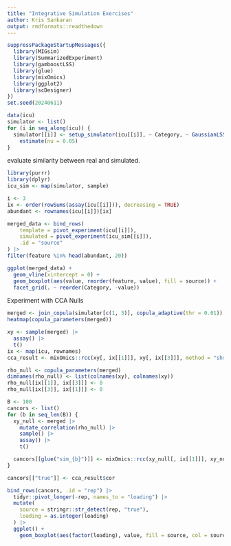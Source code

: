```yaml
---
title: "Integrative Simulation Exercises"
author: Kris Sankaran
output: rmdformats::readthedown
---
```


```r
suppressPackageStartupMessages({
  library(MIGsim)
  library(SummarizedExperiment)
  library(gamboostLSS)
  library(glue)
  library(mixOmics)
  library(ggplot2)
  library(scDesigner)
})
set.seed(20240611)
```

```r
data(icu)
simulator <- list()
for (i in seq_along(icu)) {
  simulator[[i]] <- setup_simulator(icu[[i]], ~ Category, ~ GaussianLSS()) |>
    estimate(nu = 0.05)
}
```

evaluate similarity between real and simulated.

```r
library(purrr)
library(dplyr)
icu_sim <- map(simulator, sample)

i <- 3
ix <- order(rowSums(assay(icu[[i]])), decreasing = TRUE)
abundant <- rownames(icu[[i]])[ix]

merged_data <- bind_rows(
    template = pivot_experiment(icu[[i]]),
    simulated = pivot_experiment(icu_sim[[i]]),
    .id = "source"
) |>
filter(feature %in% head(abundant, 20))

ggplot(merged_data) +
  geom_vline(xintercept = 0) +
  geom_boxplot(aes(value, reorder(feature, value), fill = source)) +
  facet_grid(. ~ reorder(Category, -value))
```

Experiment with CCA Nulls

```r
merged <- join_copula(simulator[c(1, 3)], copula_adaptive(thr = 0.01))
heatmap(copula_parameters(merged))
```

```r
xy <- sample(merged) |>
  assay() |>
  t()
ix <- map(icu, rownames)
cca_result <- mixOmics::rcc(xy[, ix[[1]]], xy[, ix[[3]]], method = "shrinkage")
```

```r
rho_null <- copula_parameters(merged)
dimnames(rho_null) <- list(colnames(xy), colnames(xy))
rho_null[ix[[1]], ix[[3]]] <- 0
rho_null[ix[[3]], ix[[1]]] <- 0

B <- 100
cancors <- list()
for (b in seq_len(B)) {
  xy_null <- merged |>
    mutate_correlation(rho_null) |>
    sample() |>
    assay() |>
    t()

  cancors[[glue("sim_{b}")]] <- mixOmics::rcc(xy_null[, ix[[1]]], xy_null[, ix[[3]]], method = "shrinkage")$cor
}
```

```r
cancors[["true"]] <- cca_result$cor

bind_rows(cancors, .id = "rep") |>
  tidyr::pivot_longer(-rep, names_to = "loading") |>
  mutate(
    source = stringr::str_detect(rep, "true"),
    loading = as.integer(loading)
  ) |>
  ggplot() +
    geom_boxplot(aes(factor(loading), value, fill = source, col = source), alpha = 0.6)
```
